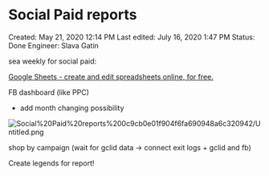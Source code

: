 # Social Paid reports

Created: May 21, 2020 12:14 PM
Last edited: July 16, 2020 1:47 PM
Status: Done
Engineer: Slava Gatin

sea weekly for social paid: 

[Google Sheets - create and edit spreadsheets online, for free.](https://docs.google.com/spreadsheets/d/1Dw8ctcSfnebDI98tpduPz6YEwCsEJzHA6nCrfgDi1W8/edit#gid=834646462)

FB dashboard (like PPC)
- add month changing possibility

![Social%20Paid%20reports%200c9cb0e01f904f6fa690948a6c320942/Untitled.png](Social%20Paid%20reports%200c9cb0e01f904f6fa690948a6c320942/Untitled.png)

shop by campaign (wait for gclid data → connect exit logs + gclid and fb)

Create legends for report!